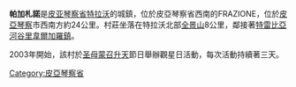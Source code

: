 '''帕加札諾'''是[[皮亚琴察省|皮亚琴察省]][[特拉沃|特拉沃]]的城鎮，位於皮亞琴察省西南的FRAZIONE，位於[[皮亞琴察|皮亞琴察]]市西南方約24公里。村莊坐落在特拉沃北部[[全景山|全景山]]8公里，鄰接著[[特雷比亞河谷|特雷比亞河谷]][[里韋爾加羅鎮|里韋爾加羅鎮]]。

2003年開始，該村於[[圣母蒙召升天|圣母蒙召升天]]節日舉辦觀星日活動，每次活動持續著三天。

[[Category:皮亞琴察省|Category:皮亞琴察省]]